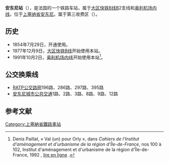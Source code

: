 {{Infobox station
| name          =<!-- 注释出：[[File:RATP.svg|32x32px]] -->安东尼站<br>{{lang|fr|Gare d'Antony}} 
| type          = [[法国铁路|法国铁路]]
| image = Antony - Gare RER (la dalle 2).JPG
|image_caption = 车站站舍
| address       = {{FRA}}[[上塞纳省|上塞纳省]][[安东尼_(上塞纳省)|安东尼]]
| latd          = 48
| latm          = 45
| lats          = 18
| latNS         = N
| longd         = 2
| longm         = 18
| longs         = 03
| longEW        = E
| operator = <!-- 注释出：[[File:RATP.svg|32x32px]] -->
| coordinates_display = yes
| iso_region    = FR
| line          = 
* [[大区快铁B线|大区快铁B线]]
* [[奥利机场内线|奥利机场内线]]
| platform      = 大区快铁B线：2，奥利机场内线：2
| tracks        = 大区快铁B线：2，奥利机场内线：2
| elevation = 
| opened        = 1854年7月29日
| rebuilt =
| status = 使用中
| closed        = 
| passengers= 6,331,718
| pass_year= 2017年<ref>{{cite web |title=Trafic annuel entrant par station du réseau ferré 2017 |url=https://data.ratp.fr/explore/dataset/trafic-annuel-entrant-par-station-du-reseau-ferre-2017/table/?sort=-rang |website=RATP |accessdate=2019-04-26 |archive-date=2018-06-29 |archive-url=https://web.archive.org/web/20180629235653/https://data.ratp.fr/explore/dataset/trafic-annuel-entrant-par-station-du-reseau-ferre-2017/table/?sort=-rang |dead-url=no }}</ref>
| station_type = 客运车站
| connections = 
* [[RATP公交路网|巴黎城市公共交通]]
| route_map =
| map_locator   = 
| note =
}}

'''安东尼站'''（{{lang-fr|Gare d'Antony}}），是法国的一个铁路车站，属于[[大区快铁B线|大区快铁B线]]B2支线和[[奥利机场内线|奥利机场内线]]。位于[[上塞纳省|上塞纳省]][[安东尼_(上塞纳省)|安东尼]]。属于第三收费区（{{lang-fr|Zone 3}}）。

==历史==
*1854年7月29日，开通使用。
*1977年12月9日，[[大区快铁B线|大区快铁B线]]开始使用本站。
*1991年10月2日，[[奥利机场内线|奥利机场内线]]开始使用本站<ref>Denis Paillat, « Val (un) pour Orly », dans  ''Cahiers de l'Institut d'aménagement et d'urbanisme de la région d'Île-de-France'', nos 100 à 102, Institut d'aménagement et d'urbanisme de la région d'Île-de-France, 1992 {{p.|161}}, [http://books.google.fr/books?id=bVvaAAAAMAAJ&q=Paillat+val+un+pour+orly lire en ligne] {{Wayback|url=http://books.google.fr/books?id=bVvaAAAAMAAJ&q=Paillat+val+un+pour+orly |date=20180915225711 }}.</ref>。

==公交换乘线==
*[[RATP公交路网|RATP公交路网]]196路、286路、297路、395路
*[[安东尼城市公共交通|安东尼城市公共交通]]1路、2路、3路、8路、9路、12路

== 参考文献 ==
{{Reflist}}

{{奧利機場內線}}
{{RER B}}
[[Category:上塞納省鐵路車站|Category:上塞納省鐵路車站]]